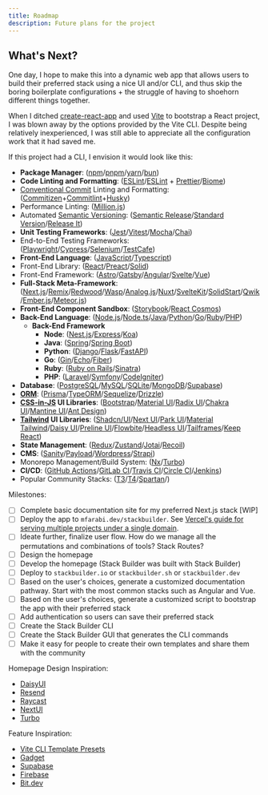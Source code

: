 ```yaml
---
title: Roadmap
description: Future plans for the project
---
```


## What's Next?

One day, I hope to make this into a dynamic web app that allows users to build their preferred stack using a nice UI and/or CLI, and thus skip the boring boilerplate configurations + the struggle of having to shoehorn different things together.

When I ditched [create-react-app](https://create-react-app.dev/) and used [Vite](https://vitejs.dev/) to bootstrap a React project, I was blown away by the options provided by the Vite CLI. Despite being relatively inexperienced, I was still able to appreciate all the configuration work that it had saved me.

If this project had a CLI, I envision it would look like this:

- **Package Manager**: ([npm](https://www.npmjs.com/)/[pnpm](https://pnpm.io/)/[yarn](https://yarnpkg.com/)/[bun](https://bun.sh/))
- **Code Linting and Formatting**: ([ESLint](https://eslint.org/)/[ESLint](https://eslint.org/) + [Prettier](https://prettier.io/)/[Biome](https://biomejs.dev/))
- [Conventional Commit](https://www.conventionalcommits.org/en/v1.0.0/) Linting and Formatting: ([Commitizen](https://commitizen-tools.github.io/commitizen/)+[Commitlint](https://commitlint.js.org/#/)+[Husky](https://typicode.github.io/husky/))
- Performance Linting: ([Million.js](https://million.dev/))
- Automated [Semantic Versioning](https://semver.org/): ([Semantic Release](https://semantic-release.gitbook.io/semantic-release)/[Standard Version](https://github.com/conventional-changelog/standard-version)/[Release It](https://github.com/release-it/release-it))
- **Unit Testing Frameworks**: ([Jest](https://jestjs.io/)/[Vitest](https://vitest.dev/)/[Mocha](https://mochajs.org/)/[Chai](https://www.chaijs.com/))
- End-to-End Testing Frameworks: ([Playwright](https://playwright.dev/)/[Cypress](https://www.cypress.io/)/[Selenium](https://www.selenium.dev/)/[TestCafe](https://devexpress.github.io/testcafe/))
- **Front-End Language**: ([JavaScript](https://developer.mozilla.org/en-US/docs/Glossary/JavaScript)/[Typescript](https://www.typescriptlang.org/))
- Front-End Library: ([React](https://reactjs.org/)/[Preact](https://preactjs.com/)/[Solid](https://www.solidjs.com/))
- Front-End Framework: ([Astro](https://astro.build/)/[Gatsby](https://www.gatsbyjs.com/)/[Angular](https://angular.dev/)/[Svelte](https://svelte.dev/)/[Vue](https://vuejs.org/))
- **Full-Stack Meta-Framework**: ([Next.js](https://nextjs.org/)/[Remix](https://remix.run/)/[Redwood](https://redwoodjs.com/)/[Wasp](https://wasp-lang.dev/)/[Analog.js](https://analogjs.org/)/[Nuxt](https://nuxt.com/)/[SvelteKit](https://kit.svelte.dev/)/[SolidStart](https://start.solidjs.com/)/[Qwik](https://qwik.dev/)/[Ember.js](https://emberjs.com/)/[Meteor.js](https://www.meteor.com/))
- **Front-End Component Sandbox**: ([Storybook](https://storybook.js.org/)/[React Cosmos](https://reactcosmos.org/))
- **Back-End Language**: ([Node.js](https://nodejs.org/en)/[Node.ts](https://nodejs.org/en/learn/getting-started/nodejs-with-typescript)/[Java](<https://en.wikipedia.org/wiki/Java_(programming_language)>)/[Python](https://www.python.org/)/[Go](https://go.dev/)/[Ruby](https://www.ruby-lang.org/en/)/[PHP](https://www.php.net/))
  - **Back-End Framework**
    - **Node**: ([Nest.js](https://nestjs.com/)/[Express](https://expressjs.com/)/[Koa](https://koajs.com/))
    - **Java**: ([Spring](https://spring.io/)/[Spring Boot](https://spring.io/projects/spring-boot))
    - **Python**: ([Django](https://www.djangoproject.com/)/[Flask](https://flask.palletsprojects.com/)/[FastAPI](https://fastapi.tiangolo.com/))
    - **Go**: ([Gin](https://gin-gonic.com/)/[Echo](https://echo.labstack.com/)/[Fiber](https://gofiber.io/))
    - **Ruby**: ([Ruby on Rails](https://rubyonrails.org/)/[Sinatra](http://sinatrarb.com/))
    - **PHP**: ([Laravel](https://laravel.com/)/[Symfony](https://symfony.com/)/[CodeIgniter](https://codeigniter.com/))
- **Database**: ([PostgreSQL](https://www.postgresql.org/)/[MySQL](https://www.mysql.com/)/[SQLite](https://www.sqlite.org/index.html)/[MongoDB](https://www.mongodb.com/)/[Supabase](https://supabase.com/))
- **[ORM](https://en.wikipedia.org/wiki/Object%E2%80%93relational_mapping)**: ([Prisma](https://www.prisma.io/)/[TypeORM](https://typeorm.io/)/[Sequelize](https://sequelize.org/)/[Drizzle](https://orm.drizzle.team/))
- **[CSS-in-JS](https://en.wikipedia.org/wiki/CSS-in-JS) UI Libraries**: ([Bootstrap](https://getbootstrap.com/)/[Material UI](https://mui.com/)/[Radix UI](https://www.radix-ui.com/)/[Chakra UI](https://chakra-ui.com/)/[Mantine UI](https://mantine.dev/)/[Ant Design](https://ant.design/))
- **[Tailwind](https://tailwindcss.com/) UI Libraries**: ([Shadcn/UI](https://shadcn.dev/)/[Next UI](https://nextui.org/)/[Park UI](https://park-ui.com/)/[Material Tailwind](https://www.material-tailwind.com/)/[Daisy UI](https://daisyui.com/)/[Preline UI](https://preline.co/)/[Flowbite](https://flowbite.com/)/[Headless UI](https://headlessui.dev/)/[Tailframes](https://www.tailframes.com/)/[Keep React](https://react.keepdesign.io/))
- **State Management**: ([Redux](https://redux.js.org/)/[Zustand](https://github.com/pmndrs/zustand)/[Jotai](https://jotai.org/)/[Recoil](https://recoiljs.org/))
- **CMS**: ([Sanity](https://www.sanity.io/)/[Payload](https://payloadcms.com/)/[Wordpress](https://wordpress.org/)/[Strapi](https://strapi.io/))
- Monorepo Management/Build System: ([Nx](https://nx.dev/)/[Turbo](https://turbo.build/))
- **CI/CD**: ([GitHub Actions](https://github.com/features/actions)/[GitLab CI](https://docs.gitlab.com/ee/ci/)/[Travis CI](https://travis-ci.org/)/[Circle CI](https://circleci.com/)/[Jenkins](https://www.jenkins.io/))
- Popular Community Stacks: ([T3](https://create.t3.gg/)/[T4](https://t4stack.com/)/[Spartan](https://www.spartan.ng/)/[]())

Milestones:

- [ ] Complete basic documentation site for my preferred Next.js stack [WIP]
- [ ] Deploy the app to `mfarabi.dev/stackbuilder`. See [Vercel's guide for serving multiple projects under a single domain](https://vercel.com/guides/how-can-i-serve-multiple-projects-under-a-single-domain).
- [ ] Ideate further, finalize user flow. How do we manage all the permutations and combinations of tools? Stack Routes?
- [ ] Design the homepage
- [ ] Develop the homepage (Stack Builder was built with Stack Builder)
- [ ] Deploy to `stackbuilder.io` or `stackbuilder.sh` or `stackbuilder.dev`
- [ ] Based on the user's choices, generate a customized documentation pathway. Start with the most common stacks such as Angular and Vue.
- [ ] Based on the user's choices, generate a customized script to bootstrap the app with their preferred stack
- [ ] Add authentication so users can save their preferred stack
- [ ] Create the Stack Builder CLI
- [ ] Create the Stack Builder GUI that generates the CLI commands
- [ ] Make it easy for people to create their own templates and share them with the community

Homepage Design Inspiration:

- [DaisyUI](https://daisyui.com/)
- [Resend](https://resend.com/home)
- [Raycast](https://raycast.com/)
- [NextUI](https://nextui.org/)
- [Turbo](https://turbo.build/)

Feature Inspiration:

- [Vite CLI Template Presets](https://vitejs.dev/guide/#trying-vite-online)
- [Gadget](https://gadget.dev/)
- [Supabase](https://supabase.com/)
- [Firebase](https://firebase.google.com/)
- [Bit.dev](https://bit.dev/)
